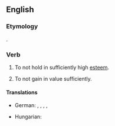 ==English==

===Etymology===
{{prefix|en|under|appreciate}}.

===Verb===
{{en-verb}}
# {{lb|en|transitive}} To not hold in sufficiently high [[esteem]].
# {{lb|en|intransitive}} To not gain in value sufficiently.

====Translations====
{{trans-top|to not hold in sufficiently high esteem}}
* German: {{t|de|[[nicht]] [[angemessen]] [[würdigen]]}}, {{t|de|[[nicht]] [[genügend]] [[schätzen]]}}, {{t|de|[[unzureichend]] [[wertschätzen]]}}, {{t|de|[[unzureichend]] [[anerkennen]]}}, {{t+|de|unterschätzen}}
{{trans-mid}}
* Hungarian: {{t|hu|alulértékelni}}
{{trans-bottom}}
{{trans-top|to not hold gain in value sufficiently}}
{{trans-mid}}
{{trans-bottom}}